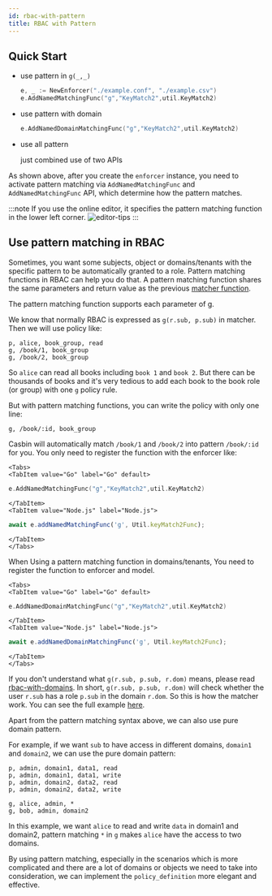```yaml
---
id: rbac-with-pattern
title: RBAC with Pattern
---
```



## Quick Start

- use pattern in ``g(_,_)``

  ```go
  e, _ := NewEnforcer("./example.conf", "./example.csv")
  e.AddNamedMatchingFunc("g","KeyMatch2",util.KeyMatch2)
  ```

- use pattern with domain

  ```go
  e.AddNamedDomainMatchingFunc("g","KeyMatch2",util.KeyMatch2)
  ```
- use all pattern

  just combined use of two APIs

As shown above, after you create the ``enforcer`` instance, you need to activate pattern matching via ``AddNamedMatchingFunc`` and ``AddNamedMatchingFunc`` API,  which determine how the pattern matches.

:::note
If you use the online editor, it specifies the pattern matching function in the lower left corner.
![editor-tips](/img/editor-tips.png)
:::

## Use pattern matching in RBAC

Sometimes, you want some subjects, object or domains/tenants with the specific pattern to be automatically granted to a role. Pattern matching functions in RBAC can help you do that. A pattern matching function shares the same parameters and return value as the previous [matcher function](/docs/syntax-for-models#functions-in-matchers).

The pattern matching function supports each parameter of g.

We know that normally RBAC is expressed as ``g(r.sub, p.sub)`` in matcher. Then we will use policy like:

```
p, alice, book_group, read
g, /book/1, book_group
g, /book/2, book_group
```

So ``alice`` can read all books including ``book 1`` and ``book 2``. But there can be thousands of books and it's very tedious to add each book to the book role (or group) with one ``g`` policy rule.

But with pattern matching functions, you can write the policy with only one line:

```
g, /book/:id, book_group
```

Casbin will automatically match ``/book/1`` and ``/book/2`` into pattern ``/book/:id`` for you. You only need to register the function with the enforcer like:

```mdx-code-block
<Tabs>
<TabItem value="Go" label="Go" default>
```

```go
e.AddNamedMatchingFunc("g","KeyMatch2",util.KeyMatch2)
```

```mdx-code-block
</TabItem>
<TabItem value="Node.js" label="Node.js">
```

```typescript
await e.addNamedMatchingFunc('g', Util.keyMatch2Func);
```

```mdx-code-block
</TabItem>
</Tabs>
```

When Using a pattern matching function in domains/tenants, You need to register the function to enforcer and model. 

```mdx-code-block
<Tabs>
<TabItem value="Go" label="Go" default>
```

```go
e.AddNamedDomainMatchingFunc("g","KeyMatch2",util.KeyMatch2)
```

```mdx-code-block
</TabItem>
<TabItem value="Node.js" label="Node.js">
```

```typescript
await e.addNamedDomainMatchingFunc('g', Util.keyMatch2Func);
```

```mdx-code-block
</TabItem>
</Tabs>
```

If you don't understand what `g(r.sub, p.sub, r.dom)` means, please read [rbac-with-domains](/docs/rbac-with-domains). In short, `g(r.sub, p.sub, r.dom)` will check whether the user `r.sub` has a role `p.sub` in the domain `r.dom`. So this is how the matcher work. You can see the full example [here](https://github.com/casbin/casbin/blob/dbdb6cbe2e7a80863e4951f9ff36da07fef01b75/model_test.go#L278-L307). 

Apart from the pattern matching syntax above, we can also use pure domain pattern.

For example,  if we want ```sub``` to have access in different domains, ```domain1``` and ```domain2```, we can use the pure domain pattern:

```
p, admin, domain1, data1, read
p, admin, domain1, data1, write
p, admin, domain2, data2, read
p, admin, domain2, data2, write

g, alice, admin, *
g, bob, admin, domain2
```

In this example, we want ```alice``` to read and write ```data``` in domain1 and domain2, pattern matching ```*``` in ```g``` makes ```alice``` have the access to two domains.

By using pattern matching, especially in the scenarios which is more complicated and there are a lot of domains or objects we need to take into consideration, we can implement the ```policy_definition``` more elegant and effective.
